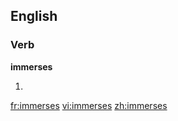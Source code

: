 
==English==

===Verb===
'''immerses'''

# {{third-person singular of|[[immerse]]}}

[[fr:immerses]]
[[vi:immerses]]
[[zh:immerses]]